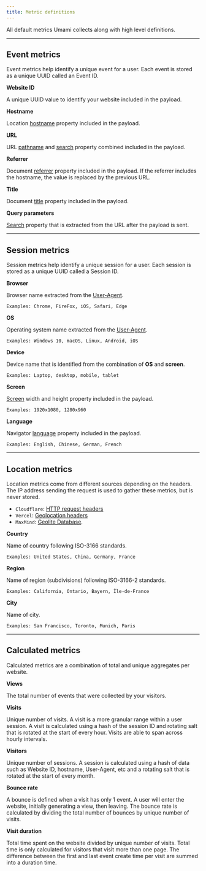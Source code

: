 ```yaml
---
title: Metric definitions
---
```


All default metrics Umami collects along with high level definitions.

---

## Event metrics

Event metrics help identify a unique event for a user. Each event is stored as a unique UUID called an Event ID.

**Website ID**

A unique UUID value to identify your website included in the payload.

**Hostname**

Location [hostname](https://developer.mozilla.org/en-US/docs/Web/API/Location/hostname) property included in the payload.

**URL**

URL [pathname](https://developer.mozilla.org/en-US/docs/Web/API/URL/pathname)
and [search](https://developer.mozilla.org/en-US/docs/Web/API/URL/search) property combined included in the payload.

**Referrer**

Document [referrer](https://developer.mozilla.org/en-US/docs/Web/API/Document/referrer) property included in the payload. If the referrer
includes the hostname, the value is replaced by the previous URL.

**Title**

Document [title](https://developer.mozilla.org/en-US/docs/Web/API/Document/title) property included in the payload.

**Query parameters**

[Search](https://developer.mozilla.org/en-US/docs/Web/API/URL/search) property that is extracted from the URL
after the payload is sent.

---

## Session metrics

Session metrics help identify a unique session for a user. Each session is stored as a unique UUID called a Session ID.

**Browser**

Browser name extracted from the [User-Agent](https://developer.mozilla.org/en-US/docs/Web/HTTP/Headers/User-Agent).

`Examples: Chrome, FireFox, iOS, Safari, Edge`

**OS**

Operating system name extracted from the [User-Agent](https://developer.mozilla.org/en-US/docs/Web/HTTP/Headers/User-Agent).

`Examples: Windows 10, macOS, Linux, Android, iOS`

**Device**

Device name that is identified from the combination of **OS** and **screen**.

`Examples: Laptop, desktop, mobile, tablet`

**Screen**

[Screen](https://developer.mozilla.org/en-US/docs/Web/API/Screen) width and height property
included in the payload.

`Examples: 1920x1080, 1280x960`

**Language**

Navigator [language](https://developer.mozilla.org/en-US/docs/Web/API/Navigator/language) property included in the payload.

`Examples: English, Chinese, German, French`

---

## Location metrics

Location metrics come from different sources depending on the headers. The IP address sending the request is used to
gather these metrics, but is never stored.

- `Cloudflare`: [HTTP request headers](https://developers.cloudflare.com/fundamentals/reference/http-request-headers/#docs-content)
- `Vercel`: [Geolocation headers](https://vercel.com/guides/geo-ip-headers-geolocation-vercel-functions)
- `MaxMind`: [Geolite Database](https://dev.maxmind.com/geoip/geolocate-an-ip).

**Country**

Name of country following ISO-3166 standards.

`Examples: United States, China, Germany, France`

**Region**

Name of region (subdivisions) following ISO-3166-2 standards.

`Examples: California, Ontario, Bayern, Île-de-France`

**City**

Name of city.

`Examples: San Francisco, Toronto, Munich, Paris`

---

## Calculated metrics

Calculated metrics are a combination of total and unique aggregates per website.

**Views**

The total number of events that were collected by your visitors.

**Visits**

Unique number of visits. A visit is a more granular range within a user session. A visit is calculated
using a hash of the session ID and rotating salt that is rotated at the start of every hour. Visits are able
to span across hourly intervals.

**Visitors**

Unique number of sessions. A session is calculated using a hash of data such as Website ID,
hostname, User-Agent, etc and a rotating salt that is rotated at the start of every month.

**Bounce rate**

A bounce is defined when a visit has only 1 event. A user will enter the website, initially generating a view, then leaving.
The bounce rate is calculated by dividing the total number of bounces by unique number of visits.

**Visit duration**

Total time spent on the website divided by unique number of visits. Total time is only calculated for visitors that
visit more than one page. The difference between the first and last event create time per visit are summed into a duration time.
